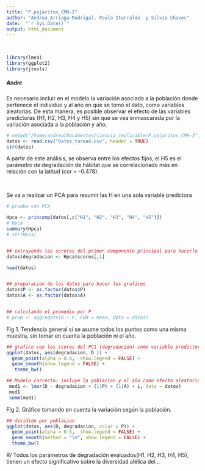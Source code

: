 ```yaml
---
title: "P.pajaritus_CMH-I"
author: "Andrea Arriaga-Madrigal, Paula Iturralde  y Silvia Chaves"
date:  "`r Sys.Date()`"
output: html_document
---
```

&nbsp;
```r
library(lme4)
library(ggplot2)
library(jtools)
```
    
##### Andre
Es necesario incluir en el modelo la variación asociada a la población donde pertenece el individuo y al año en que se tomó el dato, como variables aleatorias. De esta manera, es posible observar el efecto de las variables predictoras (H1, H2, H3, H4 y H5) sin que se vea enmascarada por la variación asociada a la población y año.




```r
# setwd("/home/andrea/Documentos/ciencia_replicable/P.pajaritus_CMH-I")
datos <- read.csv("Datos_tarea4.csv", header = TRUE)
str(datos)


```



A partir de este análisis, se observa entre los efectos fijos, el H5 es el parámetro de degradación de hábitat que se correlacionado más en relación con la latitud (cor = -0.478).



&nbsp;





Se va a realizar un PCA para resumir las H en una sola variable predictora 

```r
# prueba con PCA

Hpca <- princomp(datos[,c("H1", "H2", "H3", "H4", "H5")])
# Hpca
summary(Hpca)
# str(Hpca)


## extrayendo los scrores del primer componente principal para hacerlo una nueva variable que agrupa todas las H
datos$degradacion <- Hpca$scores[,1]

```



```r


head(datos)


## preparacion de los datos para hacer los graficos
datos$P <- as.factor(datos$P)
datos$A <- as.factor(datos$A)


## calculando el promedio por P
# prom <- aggregate(D ~ P, FUN = mean, data = datos)
```

Fig 1. Tendencia general si se asume todos los puntos como una misma muestra, sin tomar en cuenta la población ni el año.
```r
## grafico con los scores del PC1 (degradacion) como variable predictora
ggplot(datos, aes(degradacion, D )) +
  geom_point(alpha = 0.4,  show.legend = FALSE) + 
  geom_smooth(show.legend = FALSE) +
   theme_bw()
```





```r

## Modelo correcto: incluye la poblacion y el año como efecto aleatorio
 mod1 <- lmer(D ~ degradacion + (1|P) + (1|A) + L, data = datos)
 mod1
 summ(mod1)
```
Fig 2. Gráfico tomando en cuenta la variación según la población.

```r
## dividido por poblacion
ggplot(datos, aes(D, degradacion, color = P)) +
  geom_point(alpha = 0.5,  show.legend = FALSE) + 
  geom_smooth(method = "lm", show.legend = FALSE) + 
  theme_bw()

```




R/ Todos los parámetros de degradación evaluados(H1, H2, H3, H4, H5), tienen un efecto significativo sobre la diversidad alélica del...






